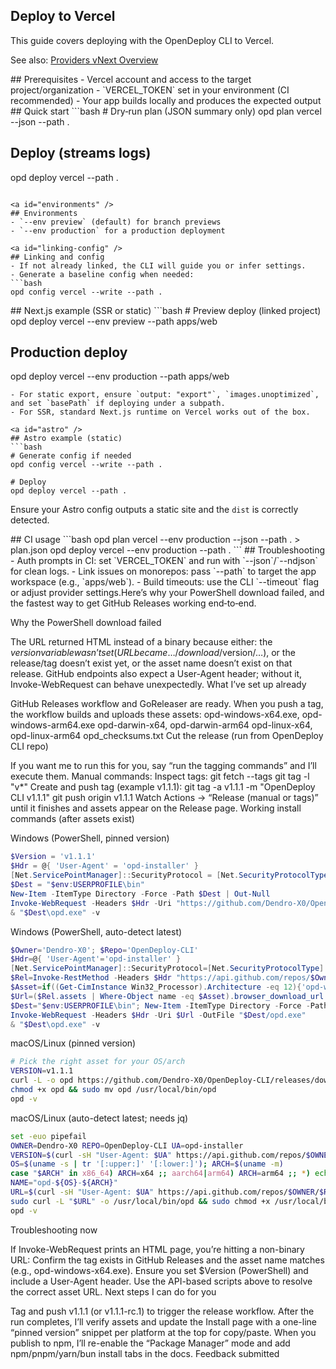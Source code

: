

<DocsLayout showTableOfContents={true}>
  <article className="prose prose-gray dark:prose-invert max-w-none">

<a id="top" />

# Deploy to Vercel

This guide covers deploying with the OpenDeploy CLI to Vercel.

See also: [Providers vNext Overview](/docs/opendeploy/architecture/providers-vnext)

<ProviderCapabilities provider="vercel" />

<a id="prerequisites" />
## Prerequisites
- Vercel account and access to the target project/organization
- `VERCEL_TOKEN` set in your environment (CI recommended)
- Your app builds locally and produces the expected output

<a id="quick-start" />
## Quick start
```bash
# Dry‑run plan (JSON summary only)
opd plan vercel --json --path .

# Deploy (streams logs)
opd deploy vercel --path .
```

<a id="environments" />
## Environments
- `--env preview` (default) for branch previews
- `--env production` for a production deployment

<a id="linking-config" />
## Linking and config
- If not already linked, the CLI will guide you or infer settings.
- Generate a baseline config when needed:
```bash
opd config vercel --write --path .
```

<a id="nextjs" />
## Next.js example (SSR or static)
```bash
# Preview deploy (linked project)
opd deploy vercel --env preview --path apps/web

# Production deploy
opd deploy vercel --env production --path apps/web
```
- For static export, ensure `output: "export"`, `images.unoptimized`, and set `basePath` if deploying under a subpath.
- For SSR, standard Next.js runtime on Vercel works out of the box.

<a id="astro" />
## Astro example (static)
```bash
# Generate config if needed
opd config vercel --write --path .

# Deploy
opd deploy vercel --path .
```
Ensure your Astro config outputs a static site and the `dist` is correctly detected.

<a id="ci" />
## CI usage
```bash
opd plan vercel --env production --json --path . > plan.json
opd deploy vercel --env production --path .
```

<a id="troubleshooting" />
## Troubleshooting
- Auth prompts in CI: set `VERCEL_TOKEN` and run with `--json`/`--ndjson` for clean logs.
- Link issues on monorepos: pass `--path` to target the app workspace (e.g., `apps/web`).
- Build timeouts: use the CLI `--timeout` flag or adjust provider settings.Here’s why your PowerShell download failed, and the fastest way to get GitHub Releases working end‑to‑end.

Why the PowerShell download failed

The URL returned HTML instead of a binary because either:
the $version variable wasn’t set (URL became …/download/$version/…), or
the release/tag doesn’t exist yet, or
the asset name doesn’t exist on that release.
GitHub endpoints also expect a User-Agent header; without it, Invoke-WebRequest can behave unexpectedly.
What I’ve set up already

GitHub Releases workflow and GoReleaser are ready. When you push a tag, the workflow builds and uploads these assets:
opd-windows-x64.exe, opd-windows-arm64.exe
opd-darwin-x64, opd-darwin-arm64
opd-linux-x64, opd-linux-arm64
opd_checksums.txt
Cut the release (run from OpenDeploy CLI repo)

If you want me to run this for you, say “run the tagging commands” and I’ll execute them.
Manual commands:
Inspect tags:
git fetch --tags
git tag -l "v*"
Create and push tag (example v1.1.1):
git tag -a v1.1.1 -m "OpenDeploy CLI v1.1.1"
git push origin v1.1.1
Watch Actions → “Release (manual or tags)” until it finishes and assets appear on the Release page.
Working install commands (after assets exist)

Windows (PowerShell, pinned version)
```powershell
$Version = 'v1.1.1'
$Hdr = @{ 'User-Agent' = 'opd-installer' }
[Net.ServicePointManager]::SecurityProtocol = [Net.SecurityProtocolType]::Tls12
$Dest = "$env:USERPROFILE\bin"
New-Item -ItemType Directory -Force -Path $Dest | Out-Null
Invoke-WebRequest -Headers $Hdr -Uri "https://github.com/Dendro-X0/OpenDeploy-CLI/releases/download/$Version/opd-windows-x64.exe" -OutFile "$Dest/opd.exe"
& "$Dest\opd.exe" -v
```
Windows (PowerShell, auto-detect latest)
```powershell
$Owner='Dendro-X0'; $Repo='OpenDeploy-CLI'
$Hdr=@{ 'User-Agent'='opd-installer' }
[Net.ServicePointManager]::SecurityProtocol=[Net.SecurityProtocolType]::Tls12
$Rel=Invoke-RestMethod -Headers $Hdr "https://api.github.com/repos/$Owner/$Repo/releases/latest"
$Asset=if((Get-CimInstance Win32_Processor).Architecture -eq 12){'opd-windows-arm64.exe'}else{'opd-windows-x64.exe'}
$Url=($Rel.assets | Where-Object name -eq $Asset).browser_download_url
$Dest="$env:USERPROFILE\bin"; New-Item -ItemType Directory -Force -Path $Dest | Out-Null
Invoke-WebRequest -Headers $Hdr -Uri $Url -OutFile "$Dest/opd.exe"
& "$Dest\opd.exe" -v
```
macOS/Linux (pinned version)
```bash
# Pick the right asset for your OS/arch
VERSION=v1.1.1
curl -L -o opd https://github.com/Dendro-X0/OpenDeploy-CLI/releases/download/$VERSION/opd-$(uname -s | tr '[:upper:]' '[:lower:]')-x64
chmod +x opd && sudo mv opd /usr/local/bin/opd
opd -v
```
macOS/Linux (auto-detect latest; needs jq)
```bash
set -euo pipefail
OWNER=Dendro-X0 REPO=OpenDeploy-CLI UA=opd-installer
VERSION=$(curl -sH "User-Agent: $UA" https://api.github.com/repos/$OWNER/$REPO/releases/latest | jq -r .tag_name)
OS=$(uname -s | tr '[:upper:]' '[:lower:]'); ARCH=$(uname -m)
case "$ARCH" in x86_64) ARCH=x64 ;; aarch64|arm64) ARCH=arm64 ;; *) echo "Unsupported arch: $ARCH"; exit 1 ;; esac
NAME="opd-${OS}-${ARCH}"
URL=$(curl -sH "User-Agent: $UA" https://api.github.com/repos/$OWNER/$REPO/releases/tags/$VERSION | jq -r ".assets[] | select(.name==\"$NAME\") | .browser_download_url")
sudo curl -L "$URL" -o /usr/local/bin/opd && sudo chmod +x /usr/local/bin/opd
opd -v
```
Troubleshooting now

If Invoke-WebRequest prints an HTML page, you’re hitting a non-binary URL:
Confirm the tag exists in GitHub Releases and the asset name matches (e.g., opd-windows-x64.exe).
Ensure you set $Version (PowerShell) and include a User-Agent header.
Use the API-based scripts above to resolve the correct asset URL.
Next steps I can do for you

Tag and push v1.1.1 (or v1.1.1-rc.1) to trigger the release workflow.
After the run completes, I’ll verify assets and update the Install page with a one-line “pinned version” snippet per platform at the top for copy/paste.
When you publish to npm, I’ll re-enable the “Package Manager” mode and add npm/pnpm/yarn/bun install tabs in the docs.
Feedback submitted


</article>
</DocsLayout>
